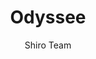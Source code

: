 ---
title: "Odyssee"
description: "Back in March, the shiro team invited 50 people from across the world to record their experiences—their activities and their feelings—for 30 days during the (first) peak of the pandemic."
author: ["Shiro Team"]
publishedDate: "2024-03-20"
tags: ["education", "data science", "pedagogy"]
section: "Education"
image_path: "public/images/odyssee-thumb.jpg"
external_link: "http://odyssee.community/"
layout: "image"
---